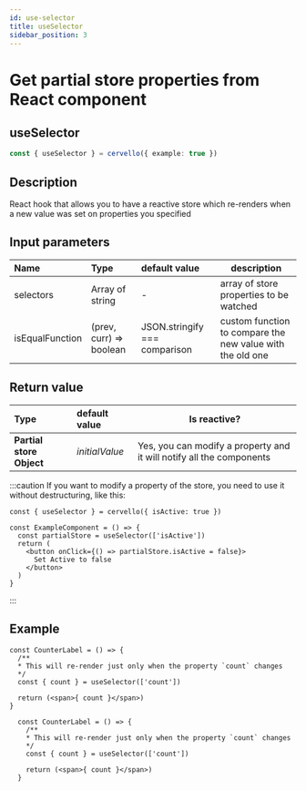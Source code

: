 ```yaml
---
id: use-selector
title: useSelector
sidebar_position: 3
---
```


# Get partial store properties from React component
## useSelector

```ts
const { useSelector } = cervello({ example: true })
```

## Description
React hook that allows you to have a reactive store which re-renders when a new value was set on properties you specified

## Input parameters
| Name            | Type                    |default value  |description        |
|:---             |:---                     |:---           |---	          |
| selectors       | Array of string         | -             |  array of store properties to be watched  |
| isEqualFunction | (prev, curr) => boolean | JSON.stringify === comparison | custom function to compare the new value with the old one    |

## Return value

| Type    |default value         |Is reactive?  |
|:---     |:---             |---	        |
| **Partial store Object**  | _initialValue_  | Yes, you can modify a property and it will notify all the components  |

:::caution
If you want to modify a property of the store, you need to use it without destructuring, like this:
```tsx
const { useSelector } = cervello({ isActive: true })

const ExampleComponent = () => {
  const partialStore = useSelector(['isActive'])
  return (
    <button onClick={() => partialStore.isActive = false}>
      Set Active to false
    </button>
  )
}
```
:::

## Example
<Tabs groupId="code-language">
  <TabItem value="jsx" label="JavaScript">


    const CounterLabel = () => {
      /**
      * This will re-render just only when the property `count` changes
      */
      const { count } = useSelector(['count'])

      return (<span>{ count }</span>)
    }

  </TabItem>
  <TabItem value="tsx" label="TypeScript">


      const CounterLabel = () => {
        /**
        * This will re-render just only when the property `count` changes
        */
        const { count } = useSelector(['count'])

        return (<span>{ count }</span>)
      }

  </TabItem>
</Tabs>

